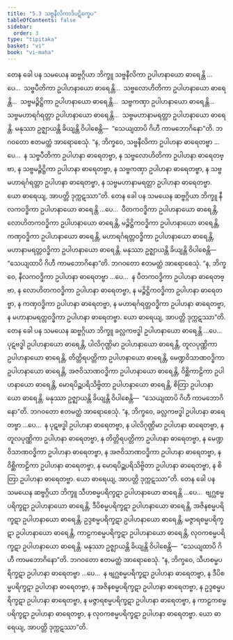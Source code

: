 ```yaml
---
title: "5.3 သဗ္ဗနီလိကာဒိပဋိက္ခေပ"
tableOfContents: false
sidebar:
  order: 3
type: "tipitaka"
basket: "vi"
book: "vi-maha"
---
```



<DynamicBreadcrumb />

<Division number="246" book="vi-maha" e="ch" v="3" p="272">

<Paragraph number="1148" book="vi-maha">
တေန ခေါ ပန သမယေန ဆဗ္ဗဂ္ဂိယာ ဘိက္ခူ သဗ္ဗနီလိကာ ဥပါဟနာယော ဓာရေန္တိ …ပေ…  သဗ္ဗပီတိကာ ဥပါဟနာယော ဓာရေန္တိ…  သဗ္ဗလောဟိတိကာ ဥပါဟနာယော ဓာရေန္တိ…  သဗ္ဗမဉ္ဇိဋ္ဌိကာ ဥပါဟနာယော ဓာရေန္တိ…  သဗ္ဗကဏှာ ဥပါဟနာယော ဓာရေန္တိ…  သဗ္ဗမဟာရင်္ဂရတ္တာ ဥပါဟနာယော ဓာရေန္တိ…  သဗ္ဗမဟာနာမရတ္တာ ဥပါဟနာယော ဓာရေန္တိ. မနုဿာ ဥဇ္ဈာယန္တိ ခိယျန္တိ ဝိပါစေန္တိ—  “သေယျထာပိ ဂိဟီ ကာမဘောဂိနော”တိ. ဘဂဝတော ဧတမတ္ထံ အာရောစေသုံ. “န, ဘိက္ခဝေ, သဗ္ဗနီလိကာ ဥပါဟနာ ဓာရေတဗ္ဗာ …ပေ…  န သဗ္ဗပီတိကာ ဥပါဟနာ ဓာရေတဗ္ဗာ, န သဗ္ဗလောဟိတိကာ ဥပါဟနာ ဓာရေတဗ္ဗာ, န သဗ္ဗမဉ္ဇိဋ္ဌိကာ ဥပါဟနာ ဓာရေတဗ္ဗာ, န သဗ္ဗကဏှာ ဥပါဟနာ ဓာရေတဗ္ဗာ, န သဗ္ဗမဟာရင်္ဂရတ္တာ ဥပါဟနာ ဓာရေတဗ္ဗာ, န သဗ္ဗမဟာနာမရတ္တာ ဥပါဟနာ ဓာရေတဗ္ဗာ. ယော ဓာရေယျ, အာပတ္တိ ဒုက္ကဋဿာ”တိ.
</Paragraph>

<Paragraph number="1149" book="vi-maha">
တေန ခေါ ပန သမယေန ဆဗ္ဗဂ္ဂိယာ ဘိက္ခူ နီလကဝဒ္ဓိကာ ဥပါဟနာယော ဓာရေန္တိ …ပေ…  ပီတကဝဒ္ဓိကာ ဥပါဟနာယော ဓာရေန္တိ, လောဟိတကဝဒ္ဓိကာ ဥပါဟနာယော ဓာရေန္တိ, မဉ္ဇိဋ္ဌိကဝဒ္ဓိကာ ဥပါဟနာယော ဓာရေန္တိ, ကဏှဝဒ္ဓိကာ ဥပါဟနာယော ဓာရေန္တိ, မဟာရင်္ဂရတ္တဝဒ္ဓိကာ ဥပါဟနာယော ဓာရေန္တိ, မဟာနာမရတ္တဝဒ္ဓိကာ ဥပါဟနာယော ဓာရေန္တိ. မနုဿာ ဥဇ္ဈာယန္တိ ခိယျန္တိ ဝိပါစေန္တိ—  “သေယျထာပိ ဂိဟီ ကာမဘောဂိနော”တိ. ဘဂဝတော ဧတမတ္ထံ အာရောစေသုံ. “န, ဘိက္ခဝေ, နီလကဝဒ္ဓိကာ ဥပါဟနာ ဓာရေတဗ္ဗာ …ပေ…  န ပီတကဝဒ္ဓိကာ ဥပါဟနာ ဓာရေတဗ္ဗာ, န လောဟိတကဝဒ္ဓိကာ ဥပါဟနာ ဓာရေတဗ္ဗာ, န မဉ္ဇိဋ္ဌိကဝဒ္ဓိကာ ဥပါဟနာ ဓာရေတဗ္ဗာ, န ကဏှဝဒ္ဓိကာ ဥပါဟနာ ဓာရေတဗ္ဗာ, န မဟာရင်္ဂရတ္တဝဒ္ဓိကာ ဥပါဟနာ ဓာရေတဗ္ဗာ, န မဟာနာမရတ္တဝဒ္ဓိကာ ဥပါဟနာ ဓာရေတဗ္ဗာ. ယော ဓာရေယျ, အာပတ္တိ ဒုက္ကဋဿာ”တိ.
</Paragraph>

<Paragraph number="1150" book="vi-maha">
တေန ခေါ ပန သမယေန ဆဗ္ဗဂ္ဂိယာ ဘိက္ခူ ခလ္လကဗဒ္ဓါ ဥပါဟနာယော ဓာရေန္တိ …ပေ…  ပုဋဗဒ္ဓါ ဥပါဟနာယော ဓာရေန္တိ, ပါလိဂုဏ္ဌိမာ ဥပါဟနာယော ဓာရေန္တိ, တူလပုဏ္ဏိကာ ဥပါဟနာယော ဓာရေန္တိ, တိတ္တိရပတ္တိကာ ဥပါဟနာယော ဓာရေန္တိ, မေဏ္ဍဝိသာဏဝဒ္ဓိကာ ဥပါဟနာယော ဓာရေန္တိ, အဇဝိသာဏဝဒ္ဓိကာ ဥပါဟနာယော ဓာရေန္တိ, ဝိစ္ဆိကာဠိကာ ဥပါဟနာယော ဓာရေန္တိ, မောရပိဉ္ဆပရိသိဗ္ဗိတာ ဥပါဟနာယော ဓာရေန္တိ, စိတြာ ဥပါဟနာယော ဓာရေန္တိ. မနုဿာ ဥဇ္ဈာယန္တိ ခိယျန္တိ ဝိပါစေန္တိ—  “သေယျထာပိ ဂိဟီ ကာမဘောဂိနော”တိ. ဘဂဝတော ဧတမတ္ထံ အာရောစေသုံ. “န, ဘိက္ခဝေ, ခလ္လကဗဒ္ဓါ ဥပါဟနာ ဓာရေတဗ္ဗာ …ပေ…  န ပုဋဗဒ္ဓါ ဥပါဟနာ ဓာရေတဗ္ဗာ, န ပါလိဂုဏ္ဌိမာ ဥပါဟနာ ဓာရေတဗ္ဗာ, န တူလပုဏ္ဏိကာ ဥပါဟနာ ဓာရေတဗ္ဗာ, န တိတ္တိရပတ္တိကာ ဥပါဟနာ ဓာရေတဗ္ဗာ, န မေဏ္ဍဝိသာဏဝဒ္ဓိကာ ဥပါဟနာ ဓာရေတဗ္ဗာ, န အဇဝိသာဏဝဒ္ဓိကာ ဥပါဟနာ ဓာရေတဗ္ဗာ, န ဝိစ္ဆိကာဠိကာ ဥပါဟနာ ဓာရေတဗ္ဗာ, န မောရပိဉ္ဆပရိသိဗ္ဗိတာ ဥပါဟနာ ဓာရေတဗ္ဗာ, န စိတြာ ဥပါဟနာ ဓာရေတဗ္ဗာ. ယော ဓာရေယျ, အာပတ္တိ ဒုက္ကဋဿာ”တိ.
</Paragraph>

<Paragraph number="1151" book="vi-maha">
တေန ခေါ ပန သမယေန ဆဗ္ဗဂ္ဂိယာ ဘိက္ခူ သီဟစမ္မပရိက္ခဋာ ဥပါဟနာယော ဓာရေန္တိ …ပေ…  ဗျဂ္ဃစမ္မပရိက္ခဋာ ဥပါဟနာယော ဓာရေန္တိ, ဒီပိစမ္မပရိက္ခဋာ ဥပါဟနာယော ဓာရေန္တိ, အဇိနစမ္မပရိက္ခဋာ ဥပါဟနာယော ဓာရေန္တိ, ဥဒ္ဒစမ္မပရိက္ခဋာ ဥပါဟနာယော ဓာရေန္တိ, မဇ္ဇာရစမ္မပရိက္ခဋာ ဥပါဟနာယော ဓာရေန္တိ, ကာဠကစမ္မပရိက္ခဋာ ဥပါဟနာယော ဓာရေန္တိ, လုဝကစမ္မပရိက္ခဋာ ဥပါဟနာယော ဓာရေန္တိ. မနုဿာ ဥဇ္ဈာယန္တိ ခိယျန္တိ ဝိပါစေန္တိ—  “သေယျထာပိ ဂိဟီ ကာမဘောဂိနော”တိ. ဘဂဝတော ဧတမတ္ထံ အာရောစေသုံ. “န, ဘိက္ခဝေ, သီဟစမ္မပရိက္ခဋာ ဥပါဟနာ ဓာရေတဗ္ဗာ …ပေ…  န ဗျဂ္ဃစမ္မပရိက္ခဋာ ဥပါဟနာ ဓာရေတဗ္ဗာ, န ဒီပိစမ္မပရိက္ခဋာ ဥပါဟနာ ဓာရေတဗ္ဗာ, န အဇိနစမ္မပရိက္ခဋာ ဥပါဟနာ ဓာရေတဗ္ဗာ, န ဥဒ္ဒစမ္မပရိက္ခဋာ ဥပါဟနာ ဓာရေတဗ္ဗာ, န မဇ္ဇာရစမ္မပရိက္ခဋာ ဥပါဟနာ ဓာရေတဗ္ဗာ, န ကာဠကစမ္မပရိက္ခဋာ ဥပါဟနာ ဓာရေတဗ္ဗာ, န လုဝကစမ္မပရိက္ခဋာ ဥပါဟနာ ဓာရေတဗ္ဗာ. ယော ဓာရေယျ, အာပတ္တိ ဒုက္ကဋဿာ”တိ.
</Paragraph>
</Division>